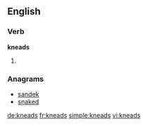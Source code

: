 ==English==

===Verb===
'''kneads'''

# {{third-person singular of|knead}}

===Anagrams===
* [[sandek#English|sandek]]
* [[snaked#English|snaked]]

[[de:kneads]]
[[fr:kneads]]
[[simple:kneads]]
[[vi:kneads]]